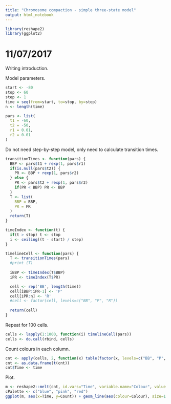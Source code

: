 ```yaml
---
title: "Chromosome compaction - simple three-state model"
output: html_notebook
---
```


```r
library(reshape2)
library(ggplot2)
```

# 11/07/2017

Writing introduction.

Model parameters.

```r
start <- -80
stop <- 60
step <- 1
time = seq(from=start, to=stop, by=step)
n <- length(time)

pars <- list(
  t1 = -60,
  t2 = -50,
  r1 = 0.01,
  r2 = 0.01
)
```


Do not need step-by-step model, only need to calculate transition times.

```r
transitionTimes <- function(pars) {
  BBP <- pars$t1 + rexp(1, pars$r1)
  if(is.null(pars$t2)) {
    PR <- BBP + rexp(1, pars$r2)
  } else {
    PR <- pars$t2 + rexp(1, pars$r2)
    if(PR < BBP) PR <- BBP
  }
  T <- list(
    BBP = BBP,
    PR = PR
  )
  return(T)
}

timeIndex <- function(t) {
  if(t > stop) t <- stop
  i <- ceiling((t - start) / step)
}

timelineCell <- function(pars) {
  T <- transitionTimes(pars)
  #print (T)
  
  iBBP <- timeIndex(T$BBP)
  iPR <- timeIndex(T$PR)

  cell <- rep('BB', length(time))
  cell[iBBP:iPR-1] <- 'P'
  cell[iPR:n] <- 'R'
  #cell <- factor(cell, levels=c("BB", "P", "R"))
  
  return(cell)
}
```

Repeat for 100 cells.

```r
cells <- lapply(1:1000, function(i) timelineCell(pars))
cells <- do.call(rbind, cells)
```

Count colours in each column.

```r
cnt <- apply(cells, 2, function(x) table(factor(x, levels=c("BB", "P", "R"))))
cnt <- as.data.frame(t(cnt))
cnt$Time <- time
```

Plot.

```r
m <- reshape2::melt(cnt, id.vars="Time", variable.name="Colour", value.name="Count")
cPalette <- c("blue", "pink", "red")
ggplot(m, aes(x=Time, y=Count)) + geom_line(aes(colour=Colour), size=1.5) + scale_colour_manual(values=cPalette) + theme(legend.position="none")
```

